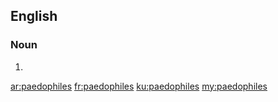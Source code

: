 ==English==

===Noun===
{{head|en|noun plural form}}

# {{plural of|paedophile|lang=en}}

[[ar:paedophiles]]
[[fr:paedophiles]]
[[ku:paedophiles]]
[[my:paedophiles]]